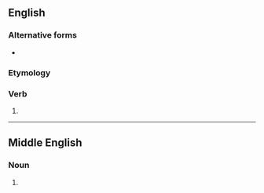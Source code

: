 ==English==

===Alternative forms===
* {{l|en|behooveth}}

===Etymology===
{{suffix|en|behove|eth}}

===Verb===
{{head|en|verb form}}

# {{en-archaic third-person singular of|behove}}

----


==Middle English==

===Noun===
{{head|enm|noun}}

# {{alt form|enm|behofþe}}